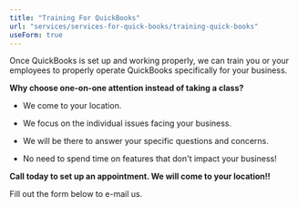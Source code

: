 ```yaml
---
title: "Training For QuickBooks"
url: "services/services-for-quick-books/training-quick-books"
useForm: true
---
```


Once QuickBooks is set up and working properly, we can train you or your employees to properly operate QuickBooks specifically for your business.

**Why choose one-on-one attention instead of taking a class?**

*   We come to your location.
    
*   We focus on the individual issues facing your business.
    
*   We will be there to answer your specific questions and concerns.
    
*   No need to spend time on features that don't impact your business!
    

**Call today to set up an appointment. We will come to your location!!**

Fill out the form below to e-mail us.
